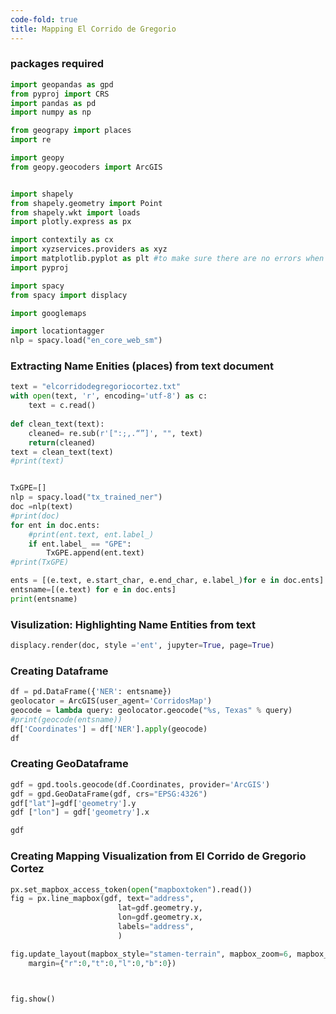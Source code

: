 ```yaml
---
code-fold: true
title: Mapping El Corrido de Gregorio
---
```


### packages required {.unnumbered}
```python
import geopandas as gpd
from pyproj import CRS
import pandas as pd
import numpy as np

from geograpy import places
import re

import geopy
from geopy.geocoders import ArcGIS


import shapely
from shapely.geometry import Point
from shapely.wkt import loads
import plotly.express as px 

import contextily as cx
import xyzservices.providers as xyz
import matplotlib.pyplot as plt #to make sure there are no errors when plotting a graph
import pyproj

import spacy
from spacy import displacy

import googlemaps

import locationtagger
nlp = spacy.load("en_core_web_sm")
```

### Extracting Name Enities (places) from text document {.unnumbered}
```python
text = "elcorridodegregoriocortez.txt"
with open(text, 'r', encoding='utf-8') as c:
    text = c.read()
    
def clean_text(text):
    cleaned= re.sub(r'[":;,.“”]', "", text)
    return(cleaned)
text = clean_text(text)
#print(text)


TxGPE=[]
nlp = spacy.load("tx_trained_ner")
doc =nlp(text) 
#print(doc)
for ent in doc.ents:
    #print(ent.text, ent.label_)
    if ent.label_ == "GPE":
        TxGPE.append(ent.text)
#print(TxGPE)

ents = [(e.text, e.start_char, e.end_char, e.label_)for e in doc.ents]
entsname=[(e.text) for e in doc.ents]
print(entsname)

```

### Visulization: Highlighting Name Entities from text {.unnumbered}
```python
displacy.render(doc, style ='ent', jupyter=True, page=True)
```

### Creating Dataframe {.unnumbered}
```python
df = pd.DataFrame({'NER': entsname})
geolocator = ArcGIS(user_agent='CorridosMap')
geocode = lambda query: geolocator.geocode("%s, Texas" % query)
#print(geocode(entsname))
df['Coordinates'] = df['NER'].apply(geocode)
df
```

### Creating GeoDataframe {.unnumbered}
```python
gdf = gpd.tools.geocode(df.Coordinates, provider='ArcGIS')
gdf = gpd.GeoDataFrame(gdf, crs="EPSG:4326")
gdf["lat"]=gdf['geometry'].y
gdf ["lon"] = gdf['geometry'].x

gdf
```

### Creating Mapping Visualization from El Corrido de Gregorio Cortez {.unnumbered}
```python
px.set_mapbox_access_token(open("mapboxtoken").read())
fig = px.line_mapbox(gdf, text="address",
                        lat=gdf.geometry.y,
                        lon=gdf.geometry.x,
                        labels="address",
                        )

fig.update_layout(mapbox_style="stamen-terrain", mapbox_zoom=6, mapbox_center_lat = 29,
    margin={"r":0,"t":0,"l":0,"b":0})



fig.show()
```


